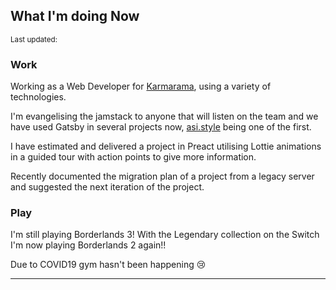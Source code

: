 ## What I'm doing Now

<Small>
  Last updated: <DateUpdated date={`2020-10-28`} small={`true`} />
</Small>

### Work

Working as a Web Developer for [Karmarama], using a variety of
technologies.

I'm evangelising the jamstack to anyone that will listen on the team
and we have used Gatsby in several projects now, [asi.style] being one
of the first.

I have estimated and delivered a project in Preact utilising Lottie
animations in a guided tour with action points to give more
information.

Recently documented the migration plan of a project from a legacy
server and suggested the next iteration of the project.

### Play

I'm still playing Borderlands 3! With the Legendary collection on the
Switch I'm now playing Borderlands 2 again!!

Due to COVID19 gym hasn't been happening 😢

---

<!-- Links -->

[karmarama]: https://www.karmarama.com/
[asi.style]: https://asi.style

